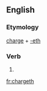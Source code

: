 ==English==

===Etymology===
[[charge]] + [[-eth]]

===Verb===
{{en-verb form}}

# {{archaic third-person singular of|charge}}

[[fr:chargeth]]